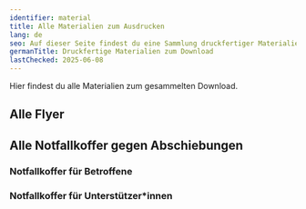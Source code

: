 ```yaml
---
identifier: material
title: Alle Materialien zum Ausdrucken
lang: de
seo: Auf dieser Seite findest du eine Sammlung druckfertiger Materialien. Du kannst alle Flyer gebündelt herunterladen, ausdrucken und weiterverteilen
germanTitle: Druckfertige Materialien zum Download
lastChecked: 2025-06-08
---
```


Hier findest du alle Materialien zum gesammelten Download.

## Alle Flyer

<PdfLink collection="flyers" identifier="all" lang="all"></PdfLink>
<PdfLink collection="flyers" identifier="all" lang="ar"></PdfLink>
<PdfLink collection="flyers" identifier="all" lang="de"></PdfLink>
<PdfLink collection="flyers" identifier="all" lang="en"></PdfLink>
<PdfLink collection="flyers" identifier="all" lang="es"></PdfLink>
<PdfLink collection="flyers" identifier="all" lang="fr"></PdfLink>

## Alle Notfallkoffer gegen Abschiebungen
### Notfallkoffer für Betroffene

<PdfLink collection="kits" identifier="affected" lang="ar"></PdfLink>
<PdfLink collection="kits" identifier="affected" lang="de"></PdfLink>
<PdfLink collection="kits" identifier="affected" lang="en"></PdfLink>
<PdfLink collection="kits" identifier="affected" lang="es"></PdfLink>
<PdfLink collection="kits" identifier="affected" lang="fr"></PdfLink>

### Notfallkoffer für Unterstützer*innen

<PdfLink collection="kits" identifier="support" lang="ar"></PdfLink>
<PdfLink collection="kits" identifier="support" lang="de"></PdfLink>
<PdfLink collection="kits" identifier="support" lang="en"></PdfLink>
<PdfLink collection="kits" identifier="support" lang="es"></PdfLink>
<PdfLink collection="kits" identifier="support" lang="fr"></PdfLink>

